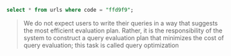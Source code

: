 ```sql
select * from urls where code = "ffd9f9";
```

> We do not expect users to write their queries in a way that suggests the most efficient evaluation plan. Rather, it is the responsibility of the system to construct a query evaluation plan that minimizes the cost of query evaluation; this task is called query optimization
